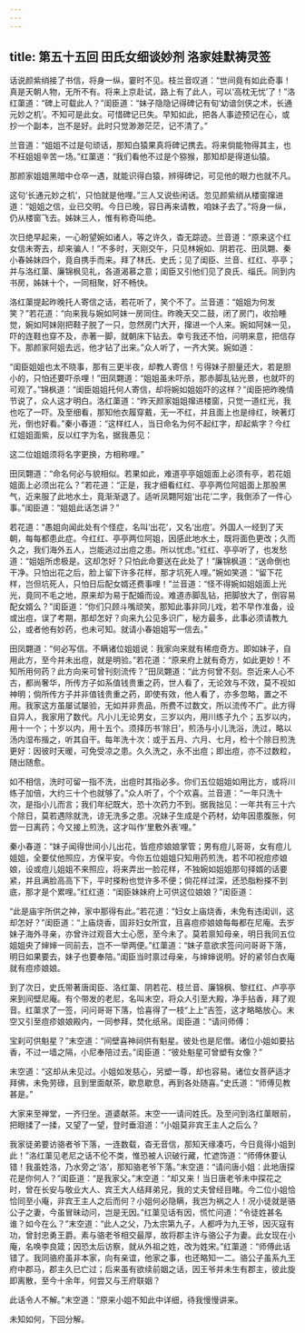 ```yaml
---
---
---
```

title: 第五十五回 田氏女细谈妙剂 洛家娃默祷灵签
---



话说颜紫绡接了书信，将身一纵，霎时不见。枝兰音叹道：“世间竟有如此奇事！真是天朝人物，无所不有。将来上京赴试，路上有了此人，可以‘高枕无忧’了！”洛红蕖道：“碑上可载此人？”闺臣道：“妹子隐隐记得碑记有旬‘幼谙剑侠之术，长通元妙之机’。不知可是此女。可惜碑记已失。早知如此，把各人事迹预记在心，或抄一个副本，岂不是好。此时只觉渺渺茫茫，记不清了。”

兰音道：“姐姐不过是句顽话，那知白猿果真将碑记携去。将来倘能物得其主，也不枉姐姐辛苦一场。”红蕖道：“我们看他不过是个猕猴，那知却是得道仙猿。

那颜家姐姐黑暗中仓卒一遇，就能识得白猿，辨得碑记，可见他的眼力也就不凡。

这句‘长通元妙之机’，只怕就是他哩。”三人又说些闲话。忽见颜紫绡从楼窗撺进道：“姐姐之信，业已交明。今日已晚，容日再来请教，咱妹子去了。”将身一纵，仍从楼窗飞去。姊妹三人，惟有称奇叫绝。

次日绝早起来，一心盼望婉如诸人，等之许久，杳无踪迹。兰音道：“原来这个红女信未寄去，却来骗人！”不多时，天刚交午，只见林婉如、阴若花、田凤翾、秦小春姊妹四个，竟自携手而来。拜了林氏、史氏；见了闺臣、兰音、红红、亭亭；并与洛红蕖、廉锦枫见礼，各道渴慕之意；闺臣又引他们见了良氏、缁氏。同到内书房，姊妹十个，一同相聚，好不畅快。

洛红蕖提起昨晚托人寄信之话，若花听了，笑个不了。兰音道：“姐姐为何发笑？”若花道：“向来我与婉如阿妹一房同住。昨晚天交二鼓，闭了房门，收拾睡觉，婉如阿妹刚把鞋子脱了一只，忽然房门大开，撺进一个人来。婉如阿妹一见，吓的连鞋也穿不及，赤著一脚，就朝床下钻去。幸亏我还不怕，问明来意，把信存下。那颜家阿姐去远，他才钻了出来。”众人听了，一齐大笑。婉如道：

“闺臣姐姐也太不晓事，那有三更半夜，却教人寄信！亏得妹子胆量还大，若是胆小的，只怕还要吓杀哩！”田凤翾道：“姐姐虽未吓杀，那赤脚乱钻光景，也就吓的可观了。”锦枫道：“闺臣姐姐托何人寄信，却将婉如姐姐吓的这样？”闺臣把昨晚情节说了，众人这才明白。洛红蕖道：“昨天颜家姐姐撺进楼窗，只觉一道红光，我也吃了一吓。及至细看，那知他衣履穿戴，无一不红，并且面上也是绯红，映著灯光，倒也好看。”秦小春道：“这样红人，当日命名为何不起红字，却起紫字？今红红姐姐面紫，反以红字为名，据我愚见：

这二位姐姐须将名字更换，方相称哩。”

田凤翾道：“命名何必与貌相似。若果如此，难道亭亭姐姐面上必须有亭，若花姐姐面上必须出花么？”若花道：“正是，我才细看红红、亭亭两位阿姐面上那股黑气，近来服了此地水土，竟渐渐退了。适听凤翾阿姐‘出花’二字，我倒添了一件心事。”闺臣道：“姐姐此话怎讲？”

若花道：“愚姐向闻此处有个怪症，名叫‘出花’，又名‘出痘’。外国人一经到了天朝，每每都患此症。今红红、亭亭两位阿姐，因感此地水土，既将面色更改；久而久之，我们海外五人，岂能逃过出痘之患。所以忧虑。”红红、亭亭听了，也发愁道：“姐姐所虑极是。这却怎好？只怕此命要送在此处了！”廉锦枫道：“送命倒也干净。只怕出花之后，脸上留下许多花样，那才坑死人哩。”婉如笑道：“留下花样，岂但坑死人，只怕日后配女婿还费事哩！”兰音道：“怪不得婉如姐姐面上光光，竟同不毛之地，原来却为易于配婚而设。难道赤脚乱钻，把脚放大了，倒容易配女婿么？”闺臣道：“你们只顾斗嘴顽笑，那知此事非同儿戏，若不早作准备，设或出痘，误了考期，那却怎好？向来九公见多识广，秘方最多，此事必须请教九公，或者他有妙药，也未可知。就请小春姐姐写一信去。”

田凤翾道：“何必写信。不瞒诸位姐姐说：我家向来就有稀痘奇方。即如妹子，自用此方，至今并未出痘，就是明验。”若花道：“原来府上就有奇方，如此更妙！不知所用何药？此方向来可曾刊刻流传？”田凤翾道：“此方何曾不刻。奈近来人心不古，都尚奢华，所传方子如系值钱贵重之药，世人看了，无论效与不效，莫不视如神明；倘所传方子并非值钱贵重之药，即使有效，他人看了，亦多忽略，置之不用。我家这方虽屡试屡验，无如并非贵品，所费不过数文，所以流传不广。此方得自异人，我家用了数代。凡小儿无论男女，三岁以内，用川练子九个；五岁以内，用十一个；十岁以内，用十五个。须择历书‘除日’，煎汤与小儿洗浴，洗过，略以汤内湿布揩之，听其自干。每年洗十次：或于五月、六月、七月，检十个除日煎洗更好：因彼时天暖，可免受凉之患。久久洗之，永不出痘；即出痘，亦不过数粒，随出随愈。

如不相信，洗时可留一指不洗，出痘时其指必多。你们五位姐姐如用比方，或将川练子加倍，大约三十个也就够了。”众人听了，个个欢喜。兰音道：“一年只洗十次，是指小儿而言；我们年纪既大，恐十次药力不到。据我拙见：一年共有三十六个除日，莫若遇除就洗，谅无洗多之患。况妹子生成是个药材，幼年因患腹胀，何尝一日离药；今又接上煎洗，这才叫作‘里敷外表’哩。”

秦小春道：“妹子闻得世间小儿出花，皆痘疹娘娘掌管；男有痘儿哥哥，女有痘儿姐姐，全要仗他照应，方保平安。今你五位姐姐只知用药煎洗，若不叩祝痘疹娘娘，设或痘儿姐姐不来照应，将来弄出一脸花样，不独婉如姐姐那句择婿的话要紧，并且满脸高高下下，平时搽粉也觉许多不便；倘花样过深，还恐脂粉搽不到底，那才是个累哩。”红红道：“闺臣妹妹府上可供这位娘娘？”闺臣道：

“此是庙宇所供之神，家中那得有此。”若花道：“妇女上庙烧香，未免有违闺训，这却怎好？”闺臣道：“上庙烧香，固非妇女所宜，且喜痘疹娘娘每每都在尼庵。去岁妹子海外寻亲，亦曾许过观音大士心愿，至今未了。莫若禀知母亲，明日我同五位姐姐央了婶婶一同前去，岂不一举两便。”红蕖道：“妹子意欲求签问问哥哥下落，明日如果要去，妹子也要奉陪。”闺臣当时禀过母亲，与婶婶说明。好的紧邻白衣庵就有痘疹娘娘。

到了次日，史氏带著唐闺臣、洛红蕖、阴若花、枝兰音、廉锦枫、黎红红、卢亭亭来到间壁尼庵。有个带发的老尼，名叫末空，将众人引至大殿，净手拈香，拜了观音。红蕖求了一签，问问哥哥下落，恰喜得了一枝“上上”吉签，这才略略放心。末空又引至痘疹娘娘殿内，一同参拜，焚化纸帛。闺臣道：“请问师傅：

宝刹可供魁星？”末空道：“间壁喜神祠供有魁星。彼处也是尼僧。诸位小姐如要拈香，不过一墙之隔，小尼奉陪过去。”闺臣道：“彼处魁星可曾塑有女像？”

末空道：“这却从未见过。小姐如发慈心，另塑一尊，却也容易。诸位女菩萨适才拜佛，未免劳碌，且到里面献茶，歇息歇息，再到各处随喜。”史氏道：“师傅见教甚是。”

大家来至禅堂，一齐归坐。道婆献茶。末空一一请问姓氏。及至问到洛红蕖眼前，把眼揉了一揉，又望了一望，登时垂泪道：“小姐莫非宾王主人之后么？

我家徒弟要访骆者爷下落，一连数载，杳无音信，那知天缘凑巧，今日竟得小姐到此！”洛红蕖见老尼之话不伦不类，惟恐被人识破行藏，忙遮饰道：“师傅休要认错！我虽姓洛，乃水旁之‘洛’，那知骆老爷下落。”末空道：“请问唐小姐：此地唐探花是你何人？”闺臣道：“是我家父。”末空道：“却又来！当日唐老爷未中探花之时，曾在长安与敬业大人、宾王大人结拜弟兄，我的丈夫曾经目睹。今二位小姐恰恰同至小庵，非宾王主人之后而何？小姐何必隐瞒，我岂为祸之人！况小徒就是骆公子之妻，今虽冒昧动问，岂是无因。”红蕖见话有因，慌忙问道：“令徒姓甚名谁？如今在么？”末空道：“此人之父，乃太宗第九子，人都呼为九王爷，因灭寇有功，曾封忠勇王爵。素与骆老爷相交最厚，故将郡主许与骆公子为妻。此女现在小庵，名唤李良箴；因恐太后访察，就从外祖之姓，改为姓宋。”红蕖道：“师傅此话错了。我同骆府虽非本家，向有亲谊，他家之事，也还略知一二。骆公子虽系九王府中郡马，郡主久已亡过；后来虽有欲续前姻之话，因王爷并未生有郡主，彼此旋即离散，至今十余年，何尝又与王府联姻？

此话令人不解。”末空道：“原来小姐不知此中详细，待我慢慢讲来。

未知如何，下回分解。